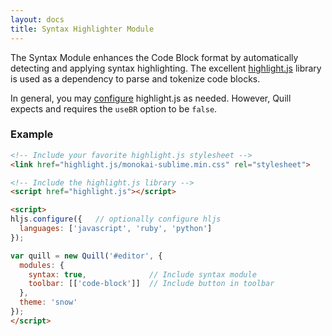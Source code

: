 ```yaml
---
layout: docs
title: Syntax Highlighter Module
---
```


The Syntax Module enhances the Code Block format by automatically detecting and applying syntax highlighting. The excellent [highlight.js](https://highlightjs.org/) library is used as a dependency to parse and tokenize code blocks.

In general, you may [configure](https://highlightjs.readthedocs.io/en/latest/api.html#configure-options) highlight.js as needed. However, Quill expects and requires the `useBR` option to be `false`.


### Example

```html
<!-- Include your favorite highlight.js stylesheet -->
<link href="highlight.js/monokai-sublime.min.css" rel="stylesheet">

<!-- Include the highlight.js library -->
<script href="highlight.js"></script>

<script>
hljs.configure({   // optionally configure hljs
  languages: ['javascript', 'ruby', 'python']
});

var quill = new Quill('#editor', {
  modules: {
    syntax: true,              // Include syntax module
    toolbar: [['code-block']]  // Include button in toolbar
  },
  theme: 'snow'
});
</script>
```
